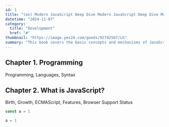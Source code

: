 ```yaml
---
id: 1
title: "(ex) Modern JavaScript Deep Dive Modern JavaScript Deep Dive Modern JavaScript Deep Dive"
datetime: "2024-11-07"
category:
  title: "Development"
  href: "#"
thumbnail: "https://image.yes24.com/goods/92742567/LG"
summary: "This book covers the basic concepts and mechanisms of JavaScript. It discusses the fundamental concepts and workings of JavaScript. It covers the fundamental concepts and workings of JavaScript."
---
```


## Chapter 1. Programming
Programming, Languages, Syntax

## Chapter 2. What is JavaScript?
Birth, Growth, ECMAScript, Features, Browser Support Status

```javascript
const a = 1
```

```python
a = 1
```